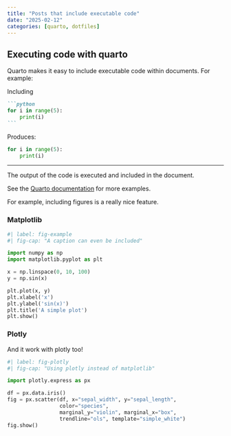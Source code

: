 ```yaml
---
title: "Posts that include executable code"
date: "2025-02-12"
categories: [quarto, dotfiles]
---
```


## Executing code with quarto

Quarto makes it easy to include executable code within documents. For example:

Including
````md
```python
for i in range(5):
    print(i)
```
````

Produces:

```python
for i in range(5):
    print(i)
```

---

The output of the code is executed and included in the document.

See the [Quarto documentation](https://quarto.org/docs/computations/python.html) for more examples.

For example, including figures is a really nice feature.

### Matplotlib

```python
#| label: fig-example
#| fig-cap: "A caption can even be included"

import numpy as np
import matplotlib.pyplot as plt

x = np.linspace(0, 10, 100)
y = np.sin(x)

plt.plot(x, y)
plt.xlabel('x')
plt.ylabel('sin(x)')
plt.title('A simple plot')
plt.show()
```

### Plotly

And it work with plotly too!

```python
#| label: fig-plotly
#| fig-cap: "Using plotly instead of matplotlib"

import plotly.express as px

df = px.data.iris()
fig = px.scatter(df, x="sepal_width", y="sepal_length", 
                 color="species", 
                 marginal_y="violin", marginal_x="box", 
                 trendline="ols", template="simple_white")
fig.show()
```


